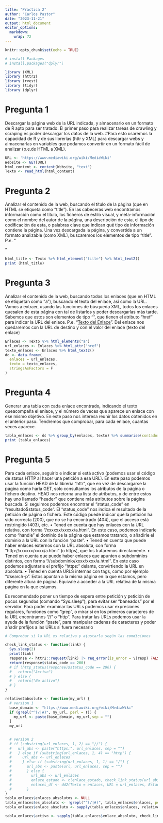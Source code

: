 ```yaml
---
title: "Practica 2"
author: "Carlos Pastor"
date: "2023-11-21"
output: html_document
editor_options: 
  markdown: 
    wrap: 72
---
```


```r
knitr::opts_chunk$set(echo = TRUE)
```

```r
# install Packages
# install.packages("dplyr")

library (XML) 
library (httr2)
library (rvest)
library (tidyr)
library (dplyr)
```


# Pregunta 1
Descargar la página web de la URL indicada, y almacenarlo en un formato de R apto para ser tratado. El primer paso para realizar tareas de crawling y scraping es poder descargar los datos de la web. #Para esto usaremos la capacidad de R y de sus librerías (httr y XML) para descargar webs y almacenarlas en variables que podamos convertir en un formato fácil de analizar (p.e.de HTML a XML). 
```r
URL <- 'https://www.mediawiki.org/wiki/MediaWiki'
Website <- GET(URL)
html_content <- content(Website, "text")
Texto <- read_html(html_content)
```


# Pregunta 2
Analizar el contenido de la web, buscando el título de la página (que en HTML se etiqueta como “title”). En las cabeceras web encontramos información como el título, los ficheros de estilo visual, y meta-información como el nombre del autor de la página, una descripción de esta, el tipo de codificación de esta, o palabras clave que indican qué tipo de información contiene la página. Una vez descargada la página, y convertida a un formato analizable (como XML), buscaremos los elementos de tipo “title”. P.e. “<title>Titulo de Página</title>”
```r
html_title <- Texto %>% html_element("title") %>% html_text2()
print (html_title)
```


# Pregunta 3
Analizar el contenido de la web, buscando todos los enlaces (que en HTML se etiquetan como “a”), buscando el texto del enlace, así como la URL. Vamos a extraer, usando las funciones de búsqueda XML, todos los enlaces quesalen de esta página con tal de listarlos y poder descargarlas más tarde. Sabemos que estos son elementos de tipo “<a>”, que tienen el atributo “href” para indicar la URL del enlace. P.e. “<a href = ‘enlace’>Texto del Enlace</a>”. Del enlace nos quedaremos con la URL de destino y con el valor del enlace (texto del enlace)
```r
Enlaces <- Texto %>% html_elements("a")
url_enlaces <- Enlaces %>% html_attr("href")
texto_enlaces <- Enlaces %>% html_text2()
dd <- data.frame(
  enlaces = url_enlaces,
  texto = texto_enlaces,
  stringsAsFactors = F
)
```


# Pregunta 4
Generar una tabla con cada enlace encontrado, indicando el texto queacompaña el enlace, y el número de veces que aparece un enlace con ese mismo objetivo. En este paso nos interesa reunir los datos obtenidos en el anterior paso. Tendremos que comprobar, para cada enlace, cuantas veces aparece.
```r
tabla_enlaces <- dd %>% group_by(enlaces, texto) %>% summarise(contador = n(), .groups()="drop")
print (tabla_enlaces)
```


# Pregunta 5
Para cada enlace, seguirlo e indicar si está activo (podemos usar el código de status HTTP al hacer una petición a esa URL). En este paso podemos usar la función HEAD de la librería “httr”, que en vez de descargarse la página como haría GET, solo consultamos los atributos de la página o fichero destino. HEAD nos retorna una lista de atributos, y de entre estos hay uno llamado “header” que contiene más atributos sobre la página buscada. Si seguimos podemos encontrar el “status_code” en “resultado$status_code”. El “status_code” nos indica el resultado de la petición de página o fichero. Este código puede indicar que la petición ha sido correcta (200), que no se ha encontrado (404), que el acceso está restringido (403), etc.
• Tened en cuenta que hay enlaces con la URL relativa, con forma “/xxxxxx/xxxxx/a.html”. En este caso, podemos indicarle como “handle” el dominio de la página que estamos tratando, o añadirle el dominio a la URL con la función “paste”. 
• Tened en cuenta que puede haber enlaces externos con la URL absoluta, con forma “http://xxxxxx/xxxx/a.html” (o https), que los trataremos directamente.
• Tened en cuenta que puede haber enlaces que apunten a subdominios distintos, con forma “//subdominio/xxxx/xxxx/a.html”. En este caso podemos adjuntarle el prefijo “https:” delante, convirtiendo la URL en absoluta.
• Tened en cuenta URLS internas con tags, como por ejemplo “#search-p”. Estos apuntan a la misma página en la que estamos, pero diferente altura de página. Equivale a acceder a la URL relativa de la misma página en la que estamos.

Es recomendado poner un tiempo de espera entre petición y petición de pocos segundos (comando “Sys.sleep”), para evitar ser “baneados” por el servidor. Para poder examinar las URLs podemos usar expresiones regulares, funciones como “grep”, o mirar si en los primeros caracteres de la URL encontramos “//” o “http”.  Para tratar las URLs podemos usar la ayuda de la función “paste”, para manipular cadenas de caracteres y poder añadir prefijos a las URLs si fuera necesario

```r
# Comprobar si la URL es relativa y ajustarla según las condiciones

check_link_status <- function(link) {
  Sys.sleep(2)
  print(link)
  response <- httr2::request(link) |> req_error(is_error = \(resp) FALSE) |> req_perform()
  return(response$status_code == 200)
  # if (http_status(response)$status_code == 200) {
  #   return("Activo")
  # } else {
  #   return("No activo")
  # }
}
```

```r
relative2absolute <- function(my_url) {
  # version 1
  base_domain <- "https://www.mediawiki.org/wiki/MediaWiki"
  if (grepl("^(/|#)", my_url, perl = T)) {
    my_url <- paste(base_domain, my_url,sep = "")
  }
  my_url
  
  
  # version 2
  # if (substring(url_enlaces, 1, 2) == "//") { 
  #   url_abs <- paste("https:", url_enlaces, sep = "")
  #   } else if (substring(url_enlaces, 1, 4) == "http") {
  #     url_abs <- url_enlaces
  #     } else if (substring(url_enlaces, 1, 1) == "/") {
  #       url_abs <- paste(url, url_enlaces, sep = "")
  #       } else {
  #         url_abs <- url_enlaces
  #         enlace_estado <- c(enlace_estado, check_link_status(url_abs))
  #         enlaces_df <- dd2(Texto = enlaces, URL = url_enlaces, Estado = estado_enlace)
  #       }
}
tabla_enlaces$enlaces_absolutos <- NULL
tabla_enlaces$es_absoluto <- !grepl("^(/|#)", tabla_enlaces$enlaces, perl = T)
tabla_enlaces$enlace_absoluto <- sapply(tabla_enlaces$enlaces, relative2absolute)
```


```r
tabla_enlaces$activo <- sapply(tabla_enlaces$enlace_absoluto, check_link_status)

```